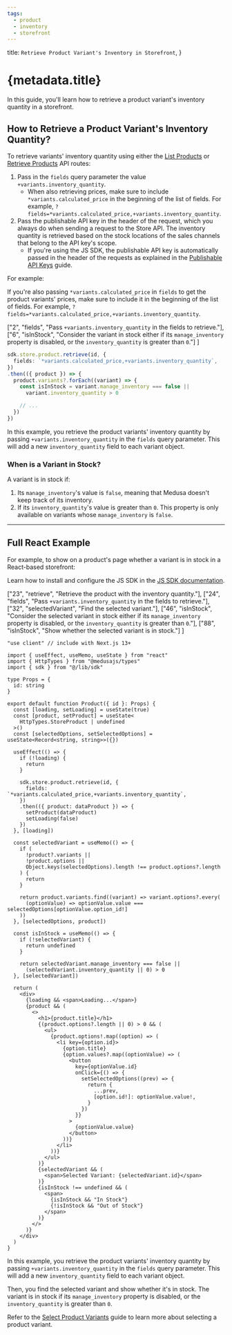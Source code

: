 ```yaml
---
tags:
  - product
  - inventory
  - storefront
---
```



  title: `Retrieve Product Variant's Inventory in Storefront`,
}

# {metadata.title}

In this guide, you'll learn how to retrieve a product variant's inventory quantity in a storefront.

## How to Retrieve a Product Variant's Inventory Quantity?

To retrieve variants' inventory quantity using either the [List Products](!api!/store#products_getproducts) or [Retrieve Products](!api!/store#products_getproductsid) API routes:

1. Pass in the `fields` query parameter the value `+variants.inventory_quantity`.
    - When also retrieving prices, make sure to include `*variants.calculated_price` in the beginning of the list of fields. For example, `?fields=*variants.calculated_price,+variants.inventory_quantity`.
2. Pass the publishable API key in the header of the request, which you always do when sending a request to the Store API. The inventory quantity is retrieved based on the stock locations of the sales channels that belong to the API key's scope.
    - If you're using the JS SDK, the publishable API key is automatically passed in the header of the requests as explained in the [Publishable API Keys](../../publishable-api-keys/page.mdx) guide.

For example:

<Note type="warning" title="Important">

If you're also passing `*variants.calculated_price` in `fields` to get the product variants' prices, make sure to include it in the beginning of the list of fields. For example, `?fields=*variants.calculated_price,+variants.inventory_quantity`.

</Note>

  ["2", "fields", "Pass `+variants.inventory_quantity` in the fields to retrieve."],
  ["6", "isInStock", "Consider the variant in stock either if its `manage_inventory` property is disabled, or the `inventory_quantity` is greater than `0`."]
]

```ts highlights={fetchHighlights}
sdk.store.product.retrieve(id, {
  fields: `*variants.calculated_price,+variants.inventory_quantity`,
})
.then(({ product }) => {
  product.variants?.forEach((variant) => {
    const isInStock = variant.manage_inventory === false || 
      variant.inventory_quantity > 0

    // ...
  })
})
```

In this example, you retrieve the product variants' inventory quantity by passing `+variants.inventory_quantity` in the `fields` query parameter. This will add a new `inventory_quantity` field to each variant object.

### When is a Variant in Stock?

A variant is in stock if:

1. Its `manage_inventory`'s value is `false`, meaning that Medusa doesn't keep track of its inventory.
2. If its `inventory_quantity`'s value is greater than `0`. This property is only available on variants whose `manage_inventory` is `false`.

---

## Full React Example

For example, to show on a product's page whether a variant is in stock in a React-based storefront:

<Note title="Tip">

Learn how to install and configure the JS SDK in the [JS SDK documentation](../../../js-sdk/page.mdx).

</Note>

  ["23", "retrieve", "Retrieve the product with the inventory quantity."],
  ["24", "fields", "Pass `+variants.inventory_quantity` in the fields to retrieve."],
  ["32", "selectedVariant", "Find the selected variant."],
  ["46", "isInStock", "Consider the selected variant in stock either if its `manage_inventory` property is disabled, or the `inventory_quantity` is greater than `0`."],
  ["88", "isInStock", "Show whether the selected variant is in stock."]
]

```tsx title="React Storefront" highlights={reactHighlights}
"use client" // include with Next.js 13+

import { useEffect, useMemo, useState } from "react"
import { HttpTypes } from "@medusajs/types"
import { sdk } from "@/lib/sdk"

type Props = {
  id: string
}

export default function Product({ id }: Props) {
  const [loading, setLoading] = useState(true)
  const [product, setProduct] = useState<
    HttpTypes.StoreProduct | undefined
  >()
  const [selectedOptions, setSelectedOptions] = useState<Record<string, string>>({})

  useEffect(() => {
    if (!loading) {
      return 
    }

    sdk.store.product.retrieve(id, {
      fields: `*variants.calculated_price,+variants.inventory_quantity`,
    })
    .then(({ product: dataProduct }) => {
      setProduct(dataProduct)
      setLoading(false)
    })
  }, [loading])

  const selectedVariant = useMemo(() => {
    if (
      !product?.variants ||
      !product.options || 
      Object.keys(selectedOptions).length !== product.options?.length
    ) {
      return
    }

    return product.variants.find((variant) => variant.options?.every(
      (optionValue) => optionValue.value === selectedOptions[optionValue.option_id!]
    ))
  }, [selectedOptions, product])

  const isInStock = useMemo(() => {
    if (!selectedVariant) {
      return undefined
    }

    return selectedVariant.manage_inventory === false || 
      (selectedVariant.inventory_quantity || 0) > 0
  }, [selectedVariant])

  return (
    <div>
      {loading && <span>Loading...</span>}
      {product && (
        <>
          <h1>{product.title}</h1>
          {(product.options?.length || 0) > 0 && (
            <ul>
              {product.options!.map((option) => (
                <li key={option.id}>
                  {option.title}
                  {option.values?.map((optionValue) => (
                    <button 
                      key={optionValue.id}
                      onClick={() => {
                        setSelectedOptions((prev) => {
                          return {
                            ...prev,
                            [option.id!]: optionValue.value!,
                          }
                        })
                      }}
                    >
                      {optionValue.value}
                    </button>
                  ))}
                </li>
              ))}
            </ul>
          )}
          {selectedVariant && (
            <span>Selected Variant: {selectedVariant.id}</span>
          )}
          {isInStock !== undefined && (
            <span>
              {isInStock && "In Stock"}
              {!isInStock && "Out of Stock"}
            </span>
          )}
        </>
      )}
    </div>
  )
}
```

In this example, you retrieve the product variants' inventory quantity by passing `+variants.inventory_quantity` in the `fields` query parameter. This will add a new `inventory_quantity` field to each variant object.

Then, you find the selected variant and show whether it's in stock. The variant is in stock if its `manage_inventory` property is disabled, or the `inventory_quantity` is greater than `0`.

<Note title="Tip">

Refer to the [Select Product Variants](../variants/page.mdx) guide to learn more about selecting a product variant.

</Note>
